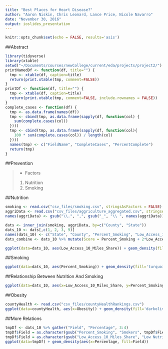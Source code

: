 ```yaml
---
title: "Best Places for Heart Disease?"
author: "Aaron Niskin, Chris Leonard, Lance Price, Nicole Navarro"
date: "November 30, 2016"
output: ioslides_presentation
---
```


```r
knitr::opts_chunk$set(echo = FALSE, results='asis')
```

##Abstract

```r
library(tidyverse)
library(xtable)
setwd("~/Documents/courses/newCollege/current/eda/projects/project2/")
printNamedDf <- function(df, title="") {
  tmp <- xtable(df, caption=title)
  return(print.xtable(tmp, comment=FALSE))
}
printDf <- function(df, title="") {
  tmp <- xtable(df, caption=title)
  return(print.xtable(tmp, comment=FALSE, include.rownames = FALSE))
}
complete_cases <- function(df) {
  tmp <- as.data.frame(names(df))
  tmp <- cbind(tmp, as.data.frame(sapply(df, function(col) {
    sum(complete.cases(col))
  })))
  tmp <- cbind(tmp, as.data.frame(sapply(df, function(col){
    100 * sum(complete.cases(col)) / length(col)
  })))
  names(tmp) <- c("FieldName", "CompleteCases", "PercentComplete")
  return(tmp)
}
```

##Prevention

>-  Factors
    1.  Nutrition
    2.  Smoking
    
##Nutrition

```r
smoking <- read.csv("csv_files/smoking.csv", stringsAsFactors = FALSE)
aggriData <- read.csv("csv_files/aggriculture_aggregated.csv", stringsAsFactors = FALSE)
names(aggriData) <- gsub("\\.", ",", gsub("_", "\\ ", names(aggriData)))
```

```r
dats <- inner_join(smoking, aggriData, by=c("County", "State"))
dats_10 <- dats[,c(1, 2, 3, 9)]
names(dats_10) <- c("State", "County", "Percent_Smoking", "Low_Access_10_Miles_Share")
dats_combine <- dats_10 %>% mutate(Score = Percent_Smoking + 2*Low_Access_10_Miles_Share) %>% select(State, County, Score) %>% arrange(Score)
```

```r
ggplot(data=dats_10, aes(Low_Access_10_Miles_Share)) + geom_density(fill='tomato2') + labs(title="Density Plot for Smoking Percentage of Population", x="Percentage of Population that Smokes")
```

##Smoking

```r
ggplot(data=dats_10, aes(Percent_Smoking)) + geom_density(fill='turquoise3') + labs(x="Percentage of Smokers in Population")
```

##Relationship Between Nutrition And Smoking


```r
ggplot(data=dats_10, aes(x=Low_Access_10_Miles_Share, y=Percent_Smoking)) + geom_point(alpha=0.8, size=0.2) + geom_smooth() + labs(x="Poor Access to Supermarkets", y="Percentage of Smokers in Population", title="Smoking Percentage vs Access to Nutrition")
```

##Obesity

```r
countyHealth <- read.csv("csv_files/countyHealthRankings.csv")
ggplot(data=countyHealth, aes(x=Obesity)) + geom_density(fill='darkolivegreen2') + labs(title="Percentage of Obesity in Population")
```

##More Relations
```r
tmpDf <- dats_10 %>% gather("Field", "Percentage", 3:4)
tmpDf$Field = as.character(gsub("Percent_Smoking", "Smokers", tmpDf$Field))
tmpDf$Field = as.character(gsub("Low_Access_10_Miles_Share", "Low Nutritional Access", tmpDf$Field))
ggplot(data=tmpDf) + geom_density(aes(x=Percentage, fill=Field))
```

